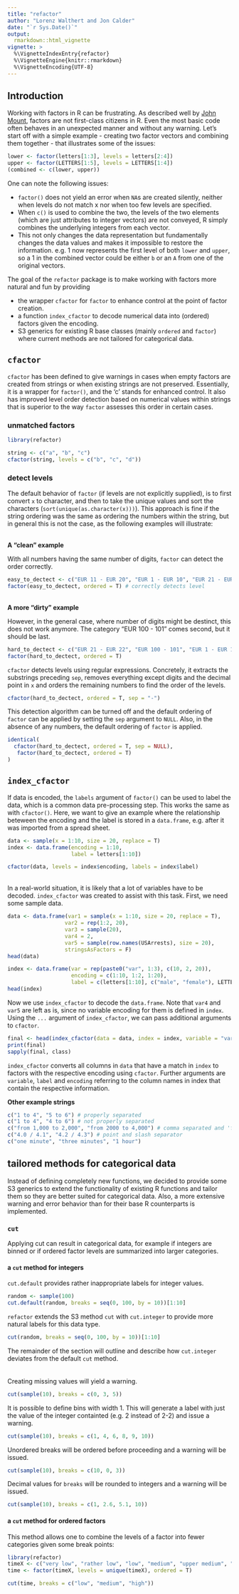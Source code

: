 ```yaml
---
title: "refactor"
author: "Lorenz Walthert and Jon Calder"
date: "`r Sys.Date()`"
output: 
  rmarkdown::html_vignette
vignette: >
  %\VignetteIndexEntry{refactor}
  %\VignetteEngine{knitr::rmarkdown}
  %\VignetteEncoding{UTF-8}
---
```


## Introduction

Working with factors in R can be frustrating. As described well by [John Mount](http://www.win-vector.com/blog/2014/09/factors-are-not-first-class-citizens-in-r/), factors are not first-class citizens in R. Even the most basic code often behaves in an unexpected manner and without any warning. Let's start off with a simple example - creating two factor vectors and combining them together - that illustrates some of the issues:

```r
lower <- factor(letters[1:3], levels = letters[2:4])
upper <- factor(LETTERS[1:5], levels = LETTERS[1:4])
(combined <- c(lower, upper))
```


One can note the following issues:

* `factor()` does not yield an error when `NA`s are created silently, neither when levels do not match x nor when too few levels are specified. 
* When `c()` is used to combine the two, the levels of the two elements (which are just attributes to integer vectors) are not conveyed, R simply combines the underlying integers from each vector.
* This not only changes the data representation but fundamentally changes the data values and makes it impossible to restore the information. e.g. 1 now represents the first level of both `lower` and `upper`, so a 1 in the combined vector could be either `b` or an `A` from one of the original vectors.

The goal of the `refactor` package is to make working with factors more natural and fun by providing

* the wrapper `cfactor` for `factor` to enhance control at the point of factor creation.
* a function `index_cfactor` to decode numerical data into (ordered) factors given the encoding.
* S3 generics for existing R base classes (mainly `ordered` and `factor`) where current methods are not tailored for categorical data.

## `cfactor`
`cfactor` has been defined to give warnings in cases when empty factors are created from strings or when existing strings are not preserved. Essentially, it is a wrapper for `factor()`, and the 'c' stands for enhanced control. It also has improved level order detection based on numerical values within strings that is superior to the way `factor` assesses this order in certain cases.

### unmatched factors
```r
library(refactor)

string <- c("a", "b", "c")
cfactor(string, levels = c("b", "c", "d"))
```

### detect levels
The default behavior of `factor` (if levels are not explicitly supplied), is to first convert `x` to character, and then to take the unique values and sort the characters (`sort(unique(as.character(x)))`). This approach is fine if the string ordering was the same as ordering the numbers within the string, but in general this is not the case, as the following examples will illustrate:

\
**A "clean" example**

With all numbers having the same number of digits, `factor` can detect the order correctly.
```r
easy_to_dectect <- c("EUR 11 - EUR 20", "EUR 1 - EUR 10", "EUR 21 - EUR 22")
factor(easy_to_dectect, ordered = T) # correctly detects level
```

\
**A more "dirty" example**

However, in the general case, where number of digits might be destinct, this does not work anymore. The category "EUR 100 - 101" comes second, but it should be last.
```r
hard_to_dectect <- c("EUR 21 - EUR 22", "EUR 100 - 101", "EUR 1 - EUR 10", "EUR 11 - EUR 20")
factor(hard_to_dectect, ordered = T)
```

`cfactor` detects levels using regular expressions. Concretely, it extracts the substrings preceding `sep`, removes everything except digits and the decimal point in `x` and orders the remaining numbers to find the order of the levels.
```r
cfactor(hard_to_dectect, ordered = T, sep = "-")
```

This detection algorithm can be turned off and the default ordering of `factor` can be applied by setting the `sep` argument to `NULL`. Also, in the absence of any numbers, the default ordering of `factor` is applied.

```r
identical(
  cfactor(hard_to_dectect, ordered = T, sep = NULL),
   factor(hard_to_dectect, ordered = T)
)
```

## `index_cfactor`

If data is encoded, the `labels` argument of `factor()` can be used to label the data, which is a common data pre-processing step. This works the same as with `cfactor()`. Here, we want to give an example where the relationship beteween the encoding and the label is stored in a `data.frame`, e.g. after it was imported from a spread sheet.

```r
data <- sample(x = 1:10, size = 20, replace = T)
index <- data.frame(encoding = 1:10,
                    label = letters[1:10])

cfactor(data, levels = index$encoding, labels = index$label)
```
\
In a real-world situation, it is likely that a lot of variables have to be decoded. `index_cfactor` was created to assist with this task. First, we need some sample data.
```r
data <- data.frame(var1 = sample(x = 1:10, size = 20, replace = T),
                  var2 = rep(1:2, 20),
                  var3 = sample(20),
                  var4 = 2, 
                  var5 = sample(row.names(USArrests), size = 20),
                  stringsAsFactors = F)
head(data)

index <- data.frame(var = rep(paste0("var", 1:3), c(10, 2, 20)),
                    encoding = c(1:10, 1:2, 1:20),
                    label = c(letters[1:10], c("male", "female"), LETTERS[1:20]))
head(index)
```
Now we use `index_cfactor` to decode the `data.frame`. Note that `var4` and `var5` are left as is, since no variable encoding for them is defined in `index`. Using the `...` argument of `index_cfactor`, we can pass additional arguments to `cfactor`. 
```r
final <- head(index_cfactor(data = data, index = index, variable = "var", ordered = c(TRUE, TRUE, FALSE)))
print(final)
sapply(final, class)
```
`index_cfactor` converts all columns in `data` that have a match in `index` to factors with the respective encoding using `cfactor`. Further arguments are `variable`, `label` and `encoding` referring to the column names in index that contain the respective information.

**Other example strings**
```r
c("1 to 4", "5 to 6") # properly separated
c("1 to 4", "4 to 6") # not properly separated
c("from 1,000 to 2,000", "from 2000 to 4,000") # comma separated and 'from' and 'to'
c("4.0 / 4.1", "4.2 / 4.3") # point and slash separator
c("one minute", "three minutes", "1 hour")
```

## tailored methods for categorical data
Instead of defining completely new functions, we decided to provide some S3 generics to extend the functionality of existing R functions and tailor them so they are better suited for categorical data. Also, a more extensive warning and error behavior than for their base R counterparts is implemented. 

### `cut`
Applying cut can result in categorical data, for example if integers are binned or if ordered factor levels are summarized into larger categories.

#### a `cut` method for integers
`cut.default` provides rather inappropriate labels for integer values.
```r
random <- sample(100)
cut.default(random, breaks = seq(0, 100, by = 10))[1:10]
```

`refactor` extends the S3 method `cut` with `cut.integer` to provide more natural labels for this data type.
```r
cut(random, breaks = seq(0, 100, by = 10))[1:10]
```

The remainder of the section will outline and describe how `cut.integer` deviates from the default `cut` method.    
<br><br>
Creating missing values will yield a warning.

```r
cut(sample(10), breaks = c(0, 3, 5))
```

It is possible to define bins with width 1. This will generate a label with just the value of the integer containted (e.g. 2 instead of 2-2) and issue a warning.
```r
cut(sample(10), breaks = c(1, 4, 6, 8, 9, 10))
```

Unordered breaks will be ordered before proceeding and a warning will be issued.
```r
cut(sample(10), breaks = c(10, 0, 3))
```

Decimal values for `breaks` will be rounded to integers and a warning will be issued.
```r
cut(sample(10), breaks = c(1, 2.6, 5.1, 10))
```


#### a `cut` method for ordered factors
This method allows one to combine the levels of a factor into fewer categories given some break points:
```r
library(refactor)
timeX <- c("very low", "rather low", "low", "medium", "upper medium", "high")
time <- factor(timeX, levels = unique(timeX), ordered = T)

cut(time, breaks = c("low", "medium", "high"))
```
